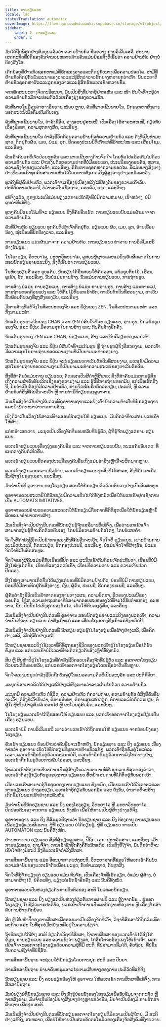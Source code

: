 ```yaml
---
title: ການຮຽນແບບ
locale: lao
statusTranslation: automatic
coverImage: https://lhvmrqwrcowdvduuaukz.supabase.co/storage/v1/object/public/strapi-uploads/small_cover-educacion-fundamental.webp-2d51a7828a2b1309555be27f7e2a61a0.webp
sidebar:
    label: 2. ການຮຽນແບບ
    order: 2
---
```

ມັນໄດ້ຖືກພິສູດຢ່າງສົມບູນແລ້ວວ່າ ຄວາມຢ້ານກົວ ກີດຂວາງ ການລິເລີ່ມເສລີ. ສະພາບເສດຖະກິດທີ່ບໍ່ດີຂອງຄົນຈໍານວນຫລາຍລ້ານຄົນແມ່ນຍ້ອນສິ່ງທີ່ເອີ້ນວ່າ ຄວາມຢ້ານກົວ ຢ່າງບໍ່ຕ້ອງສົງໃສ.

ເດັກນ້ອຍທີ່ຢ້ານກົວຊອກຫາແມ່ທີ່ຮັກຂອງລາວແລະຕິດຢູ່ກັບນາງເພື່ອຄວາມປອດໄພ. ສາມີທີ່ຢ້ານກົວຕິດຢູ່ກັບພັນລະຍາຂອງລາວແລະຮູ້ສຶກວ່າລາວຮັກນາງຫລາຍກວ່າເກົ່າ. ພັນລະຍາທີ່ຢ້ານກົວຊອກຫາຜົວແລະລູກຂອງລາວແລະຮູ້ສຶກຮັກພວກເຂົາຫລາຍຂຶ້ນ.

ຈາກທັດສະນະທາງຈິດຕະວິທະຍາ, ມັນເປັນສິ່ງທີ່ຢາກຮູ້ຢາກເຫັນ ແລະ ໜ້າ ສົນໃຈທີ່ຈະຮູ້ວ່າຄວາມຢ້ານກົວມັກຈະປອມຕົວດ້ວຍເຄື່ອງນຸ່ງຂອງຄວາມຮັກ.

ຄົນທີ່ພາຍໃນມີຄຸນຄ່າທາງວິນຍານ ໜ້ອຍ ຫຼາຍ, ຄົນທີ່ຂາດເຂີນພາຍໃນ, ມັກຊອກຫາສິ່ງພາຍນອກສະເໝີເພື່ອຕື່ມເຕັມຕົນເອງ.

ຄົນທີ່ຂາດເຂີນພາຍໃນ, ດໍາລົງຊີວິດ, ວາງແຜນຢູ່ສະເໝີ, ເປັນເລື່ອງໄຮ້ສາລະສະເໝີ, ກ່ຽວກັບເລື່ອງນິນທາ, ຄວາມສຸກທາງສັດ, ແລະອື່ນໆ.

ຄົນທີ່ຂາດເຂີນພາຍໃນ ດໍາລົງຊີວິດດ້ວຍຄວາມຢ້ານກົວຕໍ່ຄວາມຢ້ານກົວ ແລະ ດັ່ງທີ່ເປັນທໍາມະຊາດ, ຕິດຢູ່ກັບຜົວ, ເມຍ, ພໍ່ແມ່, ລູກ, ຮີດຄອງປະເພນີທີ່ເກົ່າແກ່ທີ່ລ້າສະໄໝ ແລະ ເສື່ອມໂຊມ, ແລະອື່ນໆ.

ຄົນເຖົ້າຄົນແກ່ທີ່ເຈັບປ່ວຍທຸກຄົນ ແລະ ຂາດເຂີນທາງດ້ານຈິດໃຈ ໂດຍທົ່ວໄປແລ້ວເຕັມໄປດ້ວຍຄວາມຢ້ານກົວ ແລະ ຢ້ານເງິນດ້ວຍຄວາມຢາກທີ່ບໍ່ມີຂອບເຂດ, ປະເພນີຂອງຄອບຄົວ, ຫລານ, ຄວາມຊົງຈໍາຂອງພວກເຂົາ, ແລະອື່ນໆ. ຄືກັບການຊອກຫາຄວາມປອດໄພ. ນີ້ແມ່ນບາງສິ່ງບາງຢ່າງທີ່ພວກເຮົາທຸກຄົນສາມາດເຫັນໄດ້ໂດຍການສັງເກດເບິ່ງຜູ້ສູງອາຍຸຢ່າງລະມັດລະວັງ.

ທຸກຄັ້ງທີ່ຜູ້ຄົນຢ້ານກົວ, ພວກເຂົາຈະເຊື່ອງຢູ່ເບື້ອງຫລັງໄສ້ປ້ອງກັນຂອງຄວາມເຄົາລົບ. ປະຕິບັດຕາມປະເພນີ, ບໍ່ວ່າຈະເປັນເຊື້ອຊາດ, ຄອບຄົວ, ຊາດ, ແລະອື່ນໆ.

ແທ້ຈິງແລ້ວ, ທຸກໆປະເພນີແມ່ນພຽງແຕ່ການເຮັດຊ້ໍາທີ່ບໍ່ມີຄວາມຫມາຍ, ເປົ່າຫວ່າງ, ບໍ່ມີຄຸນຄ່າທີ່ແທ້ຈິງ.

ທຸກໆຄົນມີແນວໂນ້ມທີ່ຈະ ຮຽນແບບ ສິ່ງທີ່ຄົນອື່ນເຮັດ. ການຮຽນແບບນັ້ນແມ່ນຜົນມາຈາກ ຄວາມຢ້ານກົວ.

ຄົນທີ່ຢ້ານກົວ ຮຽນແບບ ທຸກຄົນທີ່ເຂົາເຈົ້າຕິດຢູ່ກັບ. ຮຽນແບບ ຜົວ, ເມຍ, ລູກ, ອ້າຍເອື້ອຍນ້ອງ, ໝູ່ເພື່ອນທີ່ປົກປ້ອງລາວ, ແລະອື່ນໆ.

ການຮຽນແບບ ແມ່ນຜົນມາຈາກ ຄວາມຢ້ານກົວ. ການຮຽນແບບ ທໍາລາຍ ການລິເລີ່ມເສລີ ຢ່າງສົມບູນ.

ໃນໂຮງຮຽນ, ວິທະຍາໄລ, ມະຫາວິທະຍາໄລ, ຄູສອນຜູ້ຊາຍແລະແມ່ຍິງເຮັດຜິດພາດໃນການສອນນັກຮຽນຊາຍແລະຍິງ, ສິ່ງທີ່ເອີ້ນວ່າ ການຮຽນແບບ.

ໃນຫ້ອງຮຽນສີ ແລະ ຮູບແຕ້ມ, ນັກຮຽນໄດ້ຖືກສອນໃຫ້ຄັດລອກ, ແຕ້ມຮູບຕົ້ນໄມ້, ເຮືອນ, ພູເຂົາ, ສັດ, ແລະອື່ນໆ. ນັ້ນບໍ່ແມ່ນການສ້າງ. ນັ້ນແມ່ນການຮຽນແບບ, ການຖ່າຍຮູບ.

ການສ້າງ ບໍ່ແມ່ນ ການຮຽນແບບ. ການສ້າງ ບໍ່ແມ່ນ ການຖ່າຍຮູບ. ການສ້າງ ແມ່ນການແປ, ການຖ່າຍທອດດ້ວຍແປງ ແລະ ໃຫ້ຕົ້ນໄມ້ທີ່ພວກເຮົາຮັກ, ຕາເວັນຕົກດິນທີ່ສວຍງາມ, ຕາເວັນຂຶ້ນພ້ອມກັບເພງທີ່ສູງສົ່ງຂອງມັນ, ແລະອື່ນໆ.

ມີການສ້າງທີ່ແທ້ຈິງໃນສິລະປະຂອງຈີນ ແລະ ຍີ່ປຸ່ນຂອງ ZEN, ໃນສິລະປະນາມມະທໍາ ແລະ ກຶ່ງນາມມະທໍາ.

ນັກແຕ້ມຮູບຊາວຈີນຂອງ CHAN ແລະ ZEN ບໍ່ສົນໃຈທີ່ຈະ ຮຽນແບບ, ຖ່າຍຮູບ. ນັກແຕ້ມຮູບຂອງຈີນ ແລະ ຍີ່ປຸ່ນ: ມີຄວາມສຸກໃນການສ້າງ ແລະ ກັບຄືນສ້າງອີກຄັ້ງ.

ນັກແຕ້ມຮູບຂອງ ZEN ແລະ CHAN, ບໍ່ຮຽນແບບ, ສ້າງ ແລະ ນັ້ນຄືວຽກຂອງພວກເຂົາ.

ນັກແຕ້ມຮູບຂອງຈີນ ແລະ ຍີ່ປຸ່ນ ບໍ່ສົນໃຈທີ່ຈະແຕ້ມຮູບ ຫຼື ຖ່າຍຮູບຜູ້ຍິງທີ່ສວຍງາມ, ພວກເຂົາມີຄວາມສຸກໃນການຖ່າຍທອດຄວາມງາມທີ່ເປັນນາມມະທໍາຂອງນາງ.

ນັກແຕ້ມຮູບຂອງຈີນ ແລະ ຍີ່ປຸ່ນ ຈະບໍ່ຮຽນແບບຕາເວັນຕົກດິນທີ່ສວຍງາມ, ພວກເຂົາມີຄວາມສຸກໃນການຖ່າຍທອດຄວາມງາມທີ່ເປັນນາມມະທໍາຄວາມສະເໜ່ຂອງຕາເວັນຕົກດິນ.

ສິ່ງທີ່ສໍາຄັນບໍ່ແມ່ນການ ຮຽນແບບ, ຄັດລອກເປັນສີດໍາຫຼືສີຂາວ; ສິ່ງທີ່ສໍາຄັນແມ່ນການຮູ້ສຶກເຖິງຄວາມສໍາຄັນອັນເລິກເຊິ່ງຂອງຄວາມງາມ ແລະ ຮູ້ວິທີການຖ່າຍທອດມັນ, ແຕ່ເພື່ອເຮັດສິ່ງນີ້, ມັນຈໍາເປັນຕ້ອງບໍ່ມີຄວາມຢ້ານກົວ, ການຍຶດໝັ້ນກັບກົດລະບຽບ, ປະເພນີ, ຫຼື ຄວາມຢ້ານກົວຕໍ່ສິ່ງທີ່ຄົນອື່ນຈະເວົ້າ ຫຼື ການຕໍານິຕິຕຽນຂອງຄູອາຈານ.

ມັນເປັນສິ່ງຈໍາເປັນຢ່າງຮີບດ່ວນທີ່ຄູອາຈານຊາຍແລະຍິງເຂົ້າໃຈຄວາມຈໍາເປັນທີ່ນັກຮຽນຊາຍແລະຍິງພັດທະນາອໍານາດການສ້າງ.

ເບິ່ງຄືວ່າເປັນເລື່ອງໄຮ້ສາລະທີ່ຈະສອນນັກຮຽນໃຫ້ ຮຽນແບບ. ມັນດີກວ່າທີ່ຈະສອນພວກເຂົາໃຫ້ສ້າງ.

ແຕ່ຫນ້າເສຍດາຍ, ມະນຸດເປັນເຄື່ອງຈັກທີ່ນອນຫລັບທີ່ບໍ່ຮູ້ຕົວ, ຜູ້ທີ່ຮູ້ຈັກພຽງແຕ່ການ ຮຽນແບບ.

ພວກເຮົາຮຽນແບບເຄື່ອງນຸ່ງຂອງຄົນອື່ນ ແລະ ຈາກການຮຽນແບບນັ້ນ, ກະແສຄົນອັບເດດ: ທີ່ແຕກຕ່າງກັນກໍ່ເກີດຂື້ນ.

ພວກເຮົາຮຽນແບບຮີດຄອງປະເພນີຂອງຄົນອື່ນເຖິງແມ່ນວ່າສິ່ງເຫຼົ່ານີ້ຈະຜິດພາດຫຼາຍ.

ພວກເຮົາຮຽນແບບຄວາມຊົ່ວຮ້າຍ, ພວກເຮົາຮຽນແບບທຸກສິ່ງທີ່ໄຮ້ສາລະ, ສິ່ງທີ່ມັກຈະເກີດຂຶ້ນຊ້ໍາໆໃນຊ່ວງເວລາ, ແລະອື່ນໆ.

ມັນຈໍາເປັນທີ່ ຄູອາຈານ ຂອງໂຮງຮຽນ ສອນໃຫ້ນັກຮຽນ ຄິດດ້ວຍຕົນເອງຢ່າງເປັນອິດສະຫຼະ.

ຄູອາຈານຄວນສະເຫນີໃຫ້ນັກຮຽນມີຄວາມເປັນໄປໄດ້ທັງຫມົດເພື່ອໃຫ້ພວກເຂົາຢຸດເຊົາການເປັນ AUTOMATS IMITATIVES.

ຄູອາຈານຄວນອໍານວຍຄວາມສະດວກໃຫ້ນັກຮຽນມີໂອກາດທີ່ດີທີ່ສຸດເພື່ອໃຫ້ນັກຮຽນເຫຼົ່ານີ້ພັດທະນາອໍານາດການສ້າງ.

ມັນເປັນສິ່ງຈໍາເປັນຢ່າງຮີບດ່ວນທີ່ນັກຮຽນຮູ້ຈັກເສລີພາບທີ່ແທ້ຈິງ, ເພື່ອວ່າພວກເຂົາເຈົ້າສາມາດຮຽນຮູ້ທີ່ຈະຄິດດ້ວຍຕົນເອງ, ໂດຍບໍ່ມີຄວາມຢ້ານກົວໃດໆ, ໂດຍບໍ່ເສຍຄ່າ.

ຈິດໃຈທີ່ດໍາລົງຊີວິດເປັນຂ້າທາດຂອງສິ່ງທີ່ຄົນອື່ນຈະເວົ້າ, ຈິດໃຈທີ່ ຮຽນແບບ, ເພາະຢ້ານການລະເມີດປະເພນີ, ກົດລະບຽບ, ຮີດຄອງປະເພນີ, ແລະອື່ນໆ. ບໍ່ແມ່ນຈິດໃຈທີ່ສ້າງສັນ, ບໍ່ແມ່ນຈິດໃຈທີ່ເປັນອິດສະຫຼະ.

ຈິດໃຈຂອງຜູ້ຄົນແມ່ນຄືກັບເຮືອນທີ່ປິດ ແລະ ຜະນຶກເຂົ້າກັນດ້ວຍເຈັດປະທັບຕາ, ເຮືອນທີ່ບໍ່ມີສິ່ງໃໝ່ໆເກີດຂຶ້ນ, ເຮືອນທີ່ແສງແດດບໍ່ເຂົ້າ, ເຮືອນທີ່ຄວາມຕາຍ ແລະ ຄວາມເຈັບປວດປົກຄອງ.

ສິ່ງໃໝ່ໆ ສາມາດເກີດຂຶ້ນໄດ້ພຽງແຕ່ບ່ອນທີ່ບໍ່ມີຄວາມຢ້ານກົວ, ບ່ອນທີ່ບໍ່ມີ ການຮຽນແບບ, ບ່ອນທີ່ບໍ່ມີການຕິດຢູ່ກັບສິ່ງຕ່າງໆ, ເງິນ, ຜູ້ຄົນ, ປະເພນີ, ຮີດຄອງປະເພນີ, ແລະອື່ນໆ.

ຜູ້ຄົນດໍາລົງຊີວິດເປັນຂ້າທາດຂອງການວາງແຜນ, ຄວາມອິດສາ, ຮີດຄອງປະເພນີຂອງຄອບຄົວ, ນິໄສ, ຄວາມປາຖະຫນາທີ່ບໍ່ສາມາດຕອບສະຫນອງໄດ້ທີ່ຈະໄດ້ຮັບຕໍາແຫນ່ງ, ຂະຫນາດ, ຂຶ້ນ, ປີນຂຶ້ນໄປເທິງສຸດຂອງຂັ້ນໄດ, ເຮັດໃຫ້ຕົນເອງຮູ້ສຶກ, ແລະອື່ນໆ.

ມັນເປັນສິ່ງຈໍາເປັນຢ່າງຮີບດ່ວນທີ່ ຄູອາຈານ ສອນນັກຮຽນຊາຍແລະຍິງຂອງພວກເຂົາ, ຄວາມຈໍາເປັນທີ່ຈະບໍ່ ຮຽນແບບ ຄໍາສັ່ງເກົ່າແກ່ ແລະ ເສື່ອມໂຊມຂອງສິ່ງເກົ່າແກ່ທັງຫມົດນີ້.

ມັນເປັນສິ່ງຈໍາເປັນຢ່າງຮີບດ່ວນທີ່ ນັກຮຽນ ຮຽນຮູ້ໃນໂຮງຮຽນເພື່ອສ້າງຢ່າງເສລີ, ເພື່ອຄິດຢ່າງເສລີ, ເພື່ອຮູ້ສຶກຢ່າງເສລີ.

ນັກຮຽນຊາຍແລະຍິງໃຊ້ເວລາທີ່ດີທີ່ສຸດຂອງຊີວິດຂອງພວກເຂົາຢູ່ໃນໂຮງຮຽນເພື່ອໄດ້ຮັບ ຂໍ້ມູນ ແລະ ແຕ່ພວກເຂົາບໍ່ມີເວລາທີ່ຈະຄິດກ່ຽວກັບສິ່ງເຫຼົ່ານີ້ທັງຫມົດ.

ສິບ ຫຼື ສິບຫ້າປີຢູ່ໃນໂຮງຮຽນທີ່ດໍາລົງຊີວິດແບບເຄື່ອງຈັກທີ່ບໍ່ຮູ້ຕົວ ແລະ ອອກຈາກໂຮງຮຽນດ້ວຍສະຕິທີ່ນອນຫລັບ, ແຕ່ພວກເຂົາອອກຈາກໂຮງຮຽນໂດຍເຊື່ອວ່າຕື່ນຂຶ້ນຫຼາຍ.

ຈິດໃຈຂອງມະນຸດດໍາລົງຊີວິດຖືກບັນຈຸຢູ່ໃນແນວຄວາມຄິດທີ່ເປັນອະນຸລັກ ແລະ ປະຕິກິລິຍາ.

ມະນຸດບໍ່ສາມາດຄິດໄດ້ຢ່າງເສລີຢ່າງແທ້ຈິງເພາະວ່າລາວເຕັມໄປດ້ວຍ ຄວາມຢ້ານກົວ.

ມະນຸດມີ ຄວາມຢ້ານກົວ ຕໍ່ຊີວິດ, ຄວາມຢ້ານກົວ ຕໍ່ຄວາມຕາຍ, ຄວາມຢ້ານກົວ ຕໍ່ສິ່ງທີ່ຄົນອື່ນຈະເວົ້າ, ຕໍ່ສິ່ງທີ່ເວົ້າກັນວ່າ, ຕໍ່ການນິນທາ, ຕໍ່ການສູນເສຍວຽກ, ຕໍ່ການລະເມີດກົດລະບຽບ, ຕໍ່ຜູ້ໃດຜູ້ໜຶ່ງເອົາຄູ່ສົມລົດອອກໄປ ຫຼື ຂະໂມຍຄູ່ສົມລົດ, ແລະອື່ນໆ.

ໃນໂຮງຮຽນພວກເຮົາໄດ້ຖືກສອນໃຫ້ ຮຽນແບບ ແລະ ພວກເຮົາອອກຈາກໂຮງຮຽນປ່ຽນເປັນເຄື່ອງ ຮຽນແບບ.

ພວກເຮົາບໍ່ມີ ການລິເລີ່ມເສລີ ເພາະວ່າພວກເຮົາໄດ້ຖືກສອນໃຫ້ ຮຽນແບບ ຈາກບ່ອນນັ່ງຂອງໂຮງຮຽນ.

ຄົນເຮົາ ຮຽນແບບ ຍ້ອນຢ້ານວ່າຄົນອື່ນຈະເວົ້າຫຍັງ, ນັກຮຽນຊາຍ ແລະ ຍິງ ຮຽນແບບ ເນື່ອງຈາກວ່າ ຄູອາຈານ ເຮັດໃຫ້ນັກຮຽນທີ່ທຸກຍາກຢ້ານກົວແທ້ໆ, ພວກເຂົາຖືກຂົ່ມຂູ່ໃນແຕ່ລະເວລາ, ພວກເຂົາຖືກຂົ່ມຂູ່ດ້ວຍຄະແນນບໍ່ດີ, ພວກເຂົາຖືກຂົ່ມຂູ່ດ້ວຍການລົງໂທດບາງຢ່າງ, ພວກເຂົາຖືກຂົ່ມຂູ່ດ້ວຍການຂັບໄລ່ອອກ, ແລະອື່ນໆ.

ຖ້າພວກເຮົາຕ້ອງການທີ່ຈະກາຍເປັນຜູ້ສ້າງໃນຄວາມຫມາຍທີ່ສົມບູນແບບທີ່ສຸດຂອງຄໍາວ່າ, ພວກເຮົາຕ້ອງຮູ້ກ່ຽວກັບຊຸດຂອງການ ຮຽນແບບ ທີ່ຫນ້າເສຍດາຍທີ່ໄດ້ຕິດຢູ່ກັບພວກເຮົາ.

ເມື່ອພວກເຮົາສາມາດຮູ້ຈັກຊຸດຂອງການ ຮຽນແບບ ທັງຫມົດ, ເມື່ອພວກເຮົາໄດ້ວິເຄາະແຕ່ລະ ການຮຽນແບບ ຢ່າງລະອຽດ, ພວກເຮົາຮູ້ກ່ຽວກັບພວກມັນ ແລະ ດັ່ງນັ້ນ, ອໍານາດທີ່ຈະສ້າງເກີດຂື້ນໃນພວກເຮົາຢ່າງກະທັນຫັນ.

ມັນຈໍາເປັນທີ່ນັກຮຽນຊາຍ ແລະ ຍິງ ຂອງໂຮງຮຽນ, ວິທະຍາໄລ ຫຼື ມະຫາວິທະຍາໄລ, ປົດປ່ອຍຕົນເອງຈາກການ ຮຽນແບບ ທັງໝົດ ເພື່ອໃຫ້ກາຍເປັນຜູ້ສ້າງຢ່າງແທ້ຈິງ.

ຄູອາຈານຊາຍ ແລະ ຍິງ ທີ່ສົມມຸດຕິຖານວ່າ ນັກຮຽນຊາຍ ແລະ ຍິງ ຕ້ອງການ ການຮຽນແບບ ເພື່ອຮຽນຮູ້ແມ່ນຜິດພາດ. ຜູ້ທີ່ ຮຽນແບບ ບໍ່ໄດ້ຮຽນຮູ້, ຜູ້ທີ່ ຮຽນແບບ ກາຍເປັນ AUTOMATON ແລະ ນັ້ນຄືທັງໝົດ.

ຢ່າພະຍາຍາມ ຮຽນແບບ ສິ່ງທີ່ຜູ້ຂຽນພູມສາດ, ຟີຊິກ, ເລກ, ປະຫວັດສາດ, ແລະອື່ນໆ. ເວົ້າ. ການຮຽນແບບ, ການຈື່ຈໍາ, ການເວົ້າຊ້ໍາອີກຄັ້ງຄືກັບນົກແກ້ວ, ເປັນສິ່ງທີ່ໂງ່ຈ້າ, ມັນດີກວ່າທີ່ຈະ ເຂົ້າໃຈຢ່າງມີສະຕິ ສິ່ງທີ່ພວກເຮົາກໍາລັງສຶກສາ.

ການສຶກສາພື້ນຖານ ແມ່ນ ວິທະຍາສາດແຫ່ງສະຕິ, ວິທະຍາສາດທີ່ຊ່ວຍໃຫ້ພວກເຮົາຄົ້ນພົບຄວາມສໍາພັນຂອງພວກເຮົາກັບເພື່ອນມະນຸດ, ກັບທໍາມະຊາດ, ກັບທຸກສິ່ງ.

ຈິດໃຈທີ່ຮູ້ຈັກພຽງແຕ່ ຮຽນແບບ ແມ່ນ ກົນຈັກ, ເປັນເຄື່ອງຈັກທີ່ເຮັດວຽກ, ບໍ່ແມ່ນ ຜູ້ສ້າງ, ບໍ່ສາມາດສ້າງໄດ້, ບໍ່ຄິດແທ້ໆ, ພຽງແຕ່ເຮັດຊ້ໍາອີກຄັ້ງ ແລະ ນັ້ນຄືທັງໝົດ.

ຄູອາຈານຄວນເປັນຫ່ວງກ່ຽວກັບການຕື່ນຕົວຂອງ ສະຕິ ໃນແຕ່ລະນັກຮຽນ.

ນັກຮຽນຊາຍ ແລະ ຍິງ ພຽງແຕ່ເປັນຫ່ວງກ່ຽວກັບການຜ່ານປີ ແລະ ຫຼັງຈາກນັ້ນ... ຢູ່ນອກໂຮງຮຽນ, ໃນຊີວິດພາກປະຕິບັດ, ພວກເຂົາເຈົ້າກາຍເປັນພະນັກງານຫ້ອງການ ຫຼື ເຄື່ອງຈັກສໍາລັບການສ້າງເດັກນ້ອຍ.

ສິບ ຫຼື ສິບຫ້າປີຂອງການສຶກສາເພື່ອອອກມາເປັນເຄື່ອງຈັກທີ່ເວົ້າ, ວິຊາທີ່ສຶກສາໄດ້ຖືກລືມເທື່ອລະກ້າວ ແລະ ໃນທີ່ສຸດບໍ່ມີຫຍັງເຫລືອຢູ່ໃນຄວາມຊົງຈໍາ.

ຖ້ານັກຮຽນໄດ້ສ້າງ ສະຕິ ກ່ຽວກັບວິຊາທີ່ສຶກສາ, ຖ້າການສຶກສາຂອງພວກເຂົາບໍ່ໄດ້ອີງໃສ່ ຂໍ້ມູນ, ການຮຽນແບບ ແລະ ຄວາມຊົງຈໍາ ພຽງແຕ່, ໄກ່ອີກໂຕຈະຮ້ອງເພງໃຫ້ເຂົາເຈົ້າ. ພວກເຂົາເຈົ້າຈະອອກຈາກໂຮງຮຽນດ້ວຍຄວາມຮູ້ທີ່ມີ ສະຕິ, ທີ່ບໍ່ສາມາດລືມໄດ້, ຄົບຖ້ວນ, ທີ່ບໍ່ຂຶ້ນກັບຄວາມຊົງຈໍາທີ່ບໍ່ຊື່ສັດ.

ການສຶກສາພື້ນຖານ ຈະຊ່ວຍໃຫ້ນັກຮຽນໂດຍການປຸກ ສະຕິ ແລະ ປັນຍາ.

ການສຶກສາພື້ນຖານ ນໍາພາຄົນຫນຸ່ມສາວໄປຕາມເສັ້ນທາງຂອງການ ປະຕິວັດທີ່ແທ້ຈິງ.

ນັກຮຽນຊາຍ ແລະ ຍິງ ຄວນຮຽກຮ້ອງໃຫ້ ຄູອາຈານ ໃຫ້ພວກເຂົາ ການສຶກສາທີ່ແທ້ຈິງ, ການສຶກສາພື້ນຖານ.

ມັນບໍ່ພຽງພໍທີ່ນັກຮຽນຊາຍ ແລະ ຍິງ ນັ່ງຢູ່ບ່ອນນັ່ງຂອງໂຮງຮຽນເພື່ອຮັບຂໍ້ມູນຈາກກະສັດ ຫຼື ຈາກສົງຄາມ, ມັນຈໍາເປັນຕ້ອງມີບາງສິ່ງບາງຢ່າງຫຼາຍກວ່ານັ້ນ, ມັນຈໍາເປັນຕ້ອງມີ ການສຶກສາພື້ນຖານ ເພື່ອປຸກ ສະຕິ.

ມັນເປັນສິ່ງຈໍາເປັນຢ່າງຮີບດ່ວນທີ່ນັກຮຽນອອກຈາກໂຮງຮຽນທີ່ມີຄວາມເປັນຜູ້ໃຫຍ່, ມີ ສະຕິ ຢ່າງແທ້ຈິງ, ສະຫລາດ, ເພື່ອບໍ່ໃຫ້ກາຍເປັນສ່ວນອັດຕະໂນມັດຂອງເຄື່ອງຈັກສັງຄົມທີ່ງ່າຍດາຍ.
